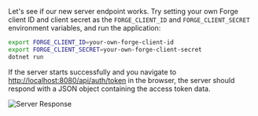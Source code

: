 Let's see if our new server endpoint works. Try setting your own Forge client ID and client secret
as the `FORGE_CLIENT_ID` and `FORGE_CLIENT_SECRET` environment variables, and run the application:

```bash
export FORGE_CLIENT_ID=your-own-forge-client-id
export FORGE_CLIENT_SECRET=your-own-forge-client-secret
dotnet run
```

If the server starts successfully and you navigate to [http://localhost:8080/api/auth/token](http://localhost:8080/api/auth/token)
in the browser, the server should respond with a JSON object containing the access token data.

![Server Response](./auth-response.png)
